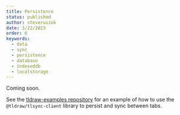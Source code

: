 ```yaml
---
title: Persistence
status: published
author: steveruizok
date: 3/22/2023
order: 6
keywords:
  - data
  - sync
  - persistence
  - database
  - indexeddb
  - localstorage
---
```


Coming soon.

See the [tldraw-examples repository](https://github.com/tldraw/tldraw-examples) for an example of how to use the `@tldraw/tlsync-client` library to persist and sync between tabs.
